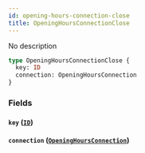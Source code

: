 ```yaml
---
id: opening-hours-connection-close
title: OpeningHoursConnectionClose
---
```


No description

```graphql
type OpeningHoursConnectionClose {
  key: ID
  connection: OpeningHoursConnection
}
```

### Fields

#### `key` ([`ID`](/v1/scalars/id))

#### `connection` ([`OpeningHoursConnection`](/v1/objects/opening-hours-connection))
